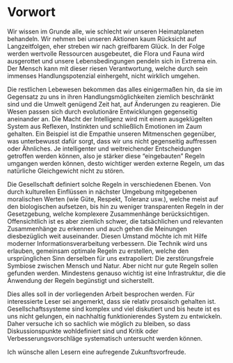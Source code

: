 # Vorwort {-#chap-prologue}

Wir wissen im Grunde alle, wie schlecht wir unseren Heimatplaneten behandeln.
Wir nehmen bei unseren Aktionen kaum Rücksicht auf Langzeitfolgen, eher streben wir nach greifbarem Glück.
In der Folge werden wertvolle Ressourcen ausgebeutet, die Flora und Fauna wird ausgerottet
und unsere Lebensbedingungen pendeln sich in Extrema ein.
Der Mensch kann mit dieser riesen Verantwortung, welche durch sein immenses Handlungspotenzial einhergeht, nicht wirklich umgehen.

Die restlichen Lebewesen bekommen das alles einigermaßen hin,
da sie im Gegensatz zu uns in ihren Handlungsmöglichkeiten ziemlich beschränkt sind
und die Umwelt genügend Zeit hat, auf Änderungen zu reagieren.
Die Wesen passen sich durch evolutionäre Entwicklungen gegenseitig aneinander an.
Die Macht der Intelligenz wird mit einem ausgeklügelten System aus Reflexen, Instinkten und schließlich Emotionen im Zaum gehalten.
Ein Beispiel ist die Empathie unseren Mitmenschen gegenüber, was unterbewusst dafür sorgt,
dass wir uns nicht gegenseitig auffressen oder Ähnliches.
Je intelligenter und weitreichender Entscheidungen getroffen werden können,
also je stärker diese "eingebauten" Regeln umgangen werden können,
desto wichtiger werden externe Regeln, um das natürliche Gleichgewicht nicht zu stören.

Die Gesellschaft definiert solche Regeln in verschiedenen Ebenen.
Von durch kulturellen Einflüssen in nächster Umgebung mitgegebenen moralischen Werten (wie Güte, Respekt, Toleranz usw.),
welche meist auf den biologischen aufsetzen,
bis hin zu weniger transparenten Regeln in der Gesetzgebung, welche komplexere Zusammenhänge berücksichtigen.
Offensichtlich ist es aber ziemlich schwer, die tatsächlichen und relevanten Zusammenhänge zu erkennen
und auch gehen die Meinungen diesbezüglich weit auseinander.
Diesen Umstand möchte ich mit Hilfe moderner Informationsverarbeitung verbessern.
Die Technik wird uns erlauben, gemeinsam optimale Regeln zu erstellen, welche den ursprünglichen Sinn derselben für uns extrapoliert:
Die zerstörungsfreie Symbiose zwischen Mensch und Natur.
Aber nicht nur gute Regeln sollen gefunden werden.
Mindestens genauso wichtig ist eine Infrastruktur, die die Anwendung der Regeln begünstigt und sicherstellt.

Dies alles soll in der vorliegenden Arbeit besprochen werden.
Für interessierte Leser sei angemerkt, dass sie relativ prosaisch gehalten ist.
Gesellschaftssysteme sind komplex und viel diskutiert
und bis heute ist es uns nicht gelungen, ein nachhaltig funktionierendes System zu entwickeln.
Daher versuche ich so sachlich wie möglich zu bleiben, so dass Diskussionspunkte wohldefiniert sind
und Kritik oder Verbesserungsvorschläge systematisch untersucht werden können.

Ich wünsche allen Lesern eine aufregende Zukunftsvorfreude.
